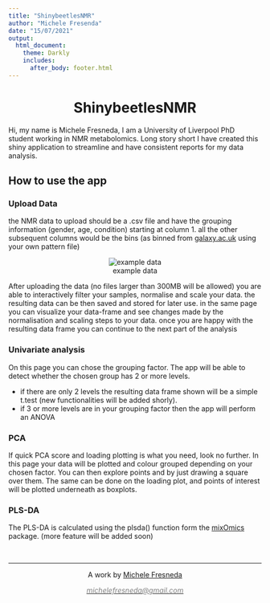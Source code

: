 ---
title: "ShinybeetlesNMR"
author: "Michele Fresenda"
date: "15/07/2021"
output: 
  html_document:
    theme: Darkly
    includes:
      after_body: footer.html
---
<center>
# ShinybeetlesNMR
</center>
Hi, my name is Michele Fresneda, I am a University of Liverpool PhD student working in NMR metabolomics. Long story short I have created this shiny application to streamline and have consistent reports for my data analysis.

## How to use the app

### Upload Data

the NMR data to upload should be a .csv file and have the grouping information (gender, age, condition) starting at column 1. all the other subsequent columns would be the bins (as binned from [galaxy.ac.uk](http://galaxy.liv.ac.uk/) using your own pattern file)
<center>
![example data](figure/example_data.PNG)
</center>

After uploading the data (no files larger than 300MB will be allowed) you are able to interactively filter your samples, normalise and scale your data. the resulting data can be then saved and stored for later use. in the same page you can visualize your data-frame and see changes made by the normalisation and scaling steps to your data. once you are happy with the resulting data frame you can continue to the next part of the analysis

### Univariate analysis

On this page you can chose the grouping factor. The app will be able to detect whether the chosen group has 2 or more levels.

-   if there are only 2 levels the resulting data frame shown will be a simple t.test (new functionalities will be added shorly).
-   if 3 or more levels are in your grouping factor then the app will perform an ANOVA

### PCA

If quick PCA score and loading plotting is what you need, look no further. In this page your data will be plotted and colour grouped depending on your chosen factor. You can then explore points and by just drawing a square over them. The same can be done on the loading plot, and points of interest will be plotted underneath as boxplots.

### PLS-DA

The PLS-DA is calculated using the plsda() function form the [mixOmics](http://mixomics.org/) package. (more feature will be added soon)


&nbsp;
<hr />
<p style="text-align: center;">A work by <a href="https://github.com/mikies21/">Michele Fresneda</p>
<p style="text-align: center;"><span style="color: #808080;"><em>michelefresneda@gmail.com</em></span></p>

<!-- Add icon library -->
<link rel="stylesheet" href="https://cdnjs.cloudflare.com/ajax/libs/font-awesome/4.7.0/css/font-awesome.min.css">

<!-- Add font awesome icons -->
<p style="text-align: center;">
    <a href="https://twitter.com/micfresneda?lang=en" class="fa fa-twitter"></a>
    <a href="https://www.linkedin.com/in/michele-fresneda-alarcon/" class="fa fa-linkedin"></a>
    <a href="https://github.com/mikies21/" class="fa fa-github"></a>
</p>

&nbsp;